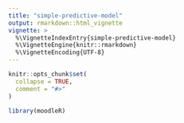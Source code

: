 ```yaml
---
title: "simple-predictive-model"
output: rmarkdown::html_vignette
vignette: >
  %\VignetteIndexEntry{simple-predictive-model}
  %\VignetteEngine{knitr::rmarkdown}
  %\VignetteEncoding{UTF-8}
---
```


```r
knitr::opts_chunk$set(
  collapse = TRUE,
  comment = "#>"
)
```

```r
library(moodleR)
```
